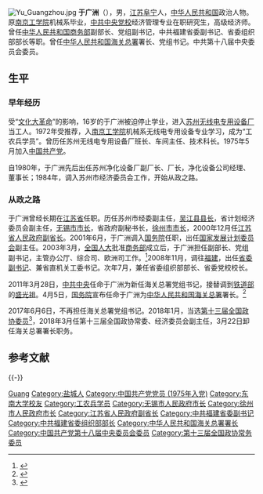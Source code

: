 {{Dablink|此人物姓“[[于姓|-{于}-]]”（发音：Yú<!-- 请参看《国语辞典》及《现代汉语词典》-->）而不是“[[於姓|-{於}-]]”。}}
{{noteTA
|reason=5
|T=zh:于广洲;zh-hans:于广洲;zh-hant:于廣洲;zh-tw:于廣洲;zh-hk:于廣洲;zh-sg:于广洲;zh-mo:于廣洲;
|1=zh:于广洲;zh-hans:于广洲;zh-hant:于廣洲;zh-tw:于廣洲;zh-hk:于廣洲;zh-mo:于廣洲;
|2=zh:于姓;zh-hans:于姓;zh-hant:于姓;zh-tw:于姓;zh-hk:于姓;zh-mo:于姓;
}}
[[File:Yu_Guangzhou.jpg|thumb]]
'''于广洲'''（{{bd|1953年|1月|catIdx=Y于}}），男，[[江苏|江苏]][[阜宁|阜宁]]人，[[中华人民共和国|中华人民共和国]]政治人物。原[[南京工学院|南京工学院]]机械系毕业，[[中共中央党校|中共中央党校]]经济管理专业在职研究生，高级经济师。曾任[[中华人民共和国商务部|中华人民共和国商务部]]副部长、党组副书记，中共福建省委副书记、省委组织部部长等职。曾任[[中华人民共和国海关总署|中华人民共和国海关总署]]署长、党组书记。中共第十八届中央委员会委员。

== 生平 ==
=== 早年经历 ===
受“[[文化大革命|文化大革命]]”的影响，16岁的于广洲被迫停止学业，进入[[苏州无线电专用设备厂|苏州无线电专用设备厂]]当工人。1972年受推荐，入[[南京工学院|南京工学院]]机械系无线电专用设备专业学习，成为“工农兵学员”。曾历任苏州无线电专用设备厂班长、车间主任、技术科长。1975年5月加入[[中国共产党|中国共产党]]。

自1980年，于广洲先后出任苏州净化设备厂副厂长、厂长，净化设备公司经理、董事长；1984年，调入苏州市经济委员会工作，开始从政之路。

=== 从政之路 ===
于广洲曾经长期在[[江苏省|江苏省]]任职。历任苏州市经委副主任，[[吴江县|吴江县]][[县长|县长]]，省计划经济委员会副主任，[[无锡市|无锡市]][[市长|市长]]，省政府副秘书长，[[徐州市|徐州市]][[市长|市长]]，2000年12月任[[江苏省人民政府|江苏省人民政府]][[省长|副省长]]。2001年6月，于广洲调入[[中华人民共和国国务院|国务院]]任职，出任[[国家发改委|国家发展计划委员会]]副主任。2003年3月，[[全国人大|全国人大]]批准[[中华人民共和国商务部|商务部]]成立后，于广洲担任副部长、党组副书记，主管办公厅、综合司、欧洲司工作。<ref>{{Cite web |url=http://yuguangzhou.mofcom.gov.cn/aarticle/responsibily/200501/20050100012604.html |title=商务部：于广洲简历 |accessdate=2011-04-12 |archive-date=2011-09-03 |archive-url=https://web.archive.org/web/20110903200123/http://yuguangzhou.mofcom.gov.cn/aarticle/responsibily/200501/20050100012604.html |dead-url=no }}</ref>2008年11月，调往[[福建|福建]]，出任[[省委书记|省委副书记]]、兼省直机关工委书记。次年7月，兼任省委组织部部长、省委党校校长。

2011年3月28日，[[中共中央|中共中央]]任命于广洲为新任海关总署党组书记，接替调到[[中华人民共和国铁道部|铁道部]]的[[盛光祖|盛光祖]]。4月5日，[[中华人民共和国国务院|国务院]]宣布任命于广洲为[[中华人民共和国海关总署|中华人民共和国海关总署]]署长。<ref>{{Cite web |url=http://news.ifeng.com/mainland/detail_2011_04/08/5629603_0.shtml |title=福建省委副书记于广洲调任海关总署署长 |accessdate=2011-04-12 |archive-date=2019-07-17 |archive-url=https://web.archive.org/web/20190717213749/http://news.ifeng.com/mainland/detail_2011_04/08/5629603_0.shtml |dead-url=no }}</ref>

2017年6月6日，不再担任海关总署党组书记。2018年1月，当选[[中国人民政治协商会议第十三届全国委员会委员名单|第十三届全国政协委员]]<ref>{{Cite web|url=http://sports.163.com/18/0126/06/D92BRKK400051C89.html|title=中国人民政治协商会议第十三届全国委员会委员名单|accessdate=2018-01-26|last=|work=网易|archive-url=https://web.archive.org/web/20180127143232/http://sports.163.com/18/0126/06/D92BRKK400051C89.html|archive-date=2018-01-27|dead-url=yes}}</ref>，2018年3月任第十三届全国政协常委、经济委员会副主任，3月22日卸任海关总署署长职务。

== 参考文献 ==
{{Reflist|2}}

{{-}}
{{start box}}
{{s-gov|prc}}
{{s-before|[[盛光祖|盛光祖]]}}
{{s-title|[[中华人民共和国海关总署|中华人民共和国海关总署]]署长|2011年4月－2018年3月}}
{{s-after|[[倪岳峰|倪岳峰]]}}
{{s-before|[[张桂生|张桂生]]}}
{{s-title|[[徐州市人民政府|徐州市人民政府]]市长|1997年12月－2000年12月}}
{{s-after|[[陈耀南|陈耀南]]}}
{{s-before|[[洪锦炘|洪锦炘]]}}
{{s-title|[[无锡市人民政府|无锡市人民政府]]市长|1993年7月－1997年7月}}
{{s-after|[[吴新雄|吴新雄]]}}
{{s-ppo|cpc}}
{{s-before|[[于伟国|于伟国]]}}
{{s-title|[[中国共产党福建省委员会|中国共产党福建省委员会]]组织部部长|2009年7月－2011年1月}}
{{s-after|[[姜信治|姜信治]]}}
{{s-before|[[王三运|王三运]]}}
{{s-title|[[中国共产党福建省委员会|中国共产党福建省委员会]]专职副书记|2008年11月－2011年3月}}
{{s-after|[[陈文清|陈文清]]}}
{{end box}}

{{徐州市市长}}
{{1996届中央党校一年制中青年干部培训班}}

{{Authority control}}
{{DEFAULTSORT:Yu于}}
[[Category:于姓|Guang]]
[[Category:盐城人|Category:盐城人]]
[[Category:中国共产党党员_(1975年入党)|Category:中国共产党党员 (1975年入党)]]
[[Category:东南大学校友|Category:东南大学校友]]
[[Category:工农兵学员|Category:工农兵学员]]
[[Category:无锡市人民政府市长|Category:无锡市人民政府市长]]
[[Category:徐州市人民政府市长|Category:徐州市人民政府市长]]
[[Category:江苏省人民政府副省长|Category:江苏省人民政府副省长]]
[[Category:中共福建省委副书记|Category:中共福建省委副书记]]
[[Category:中共福建省委组织部部长|Category:中共福建省委组织部部长]]
[[Category:中华人民共和国海关总署署长|Category:中华人民共和国海关总署署长]]
[[Category:中国共产党第十八届中央委员会委员|Category:中国共产党第十八届中央委员会委员]]
[[Category:第十三届全国政协常务委员|Category:第十三届全国政协常务委员]]